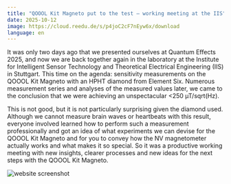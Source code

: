 ```yaml
---
title: "QOOOL Kit Magneto put to the test – working meeting at the IIS"
date: 2025-10-12
image: https://cloud.reedu.de/s/p4joC2cF7nEyw6x/download
language: en
---
```


It was only two days ago that we presented ourselves at Quantum Effects 2025, and now we are back together again in the laboratory at the Institute for Intelligent Sensor Technology and Theoretical Electrical Engineering (IIS) in Stuttgart. This time on the agenda: sensitivity measurements on the QOOOL Kit Magneto with an HPHT diamond from Element Six. Numerous measurement series and analyses of the measured values later, we came to the conclusion that we were achieving an unspectacular <250 µT/sqrt(Hz).

This is not good, but it is not particularly surprising given the diamond used. Although we cannot measure brain waves or heartbeats with this result, everyone involved learned how to perform such a measurement professionally and got an idea of what experiments we can devise for the QOOOL Kit Magneto and for you to convey how the NV magnetometer actually works and what makes it so special. So it was a productive working meeting with new insights, clearer processes and new ideas for the next steps with the QOOOL Kit Magneto.

![website screenshot](https://cloud.reedu.de/s/p4joC2cF7nEyw6x/download)







